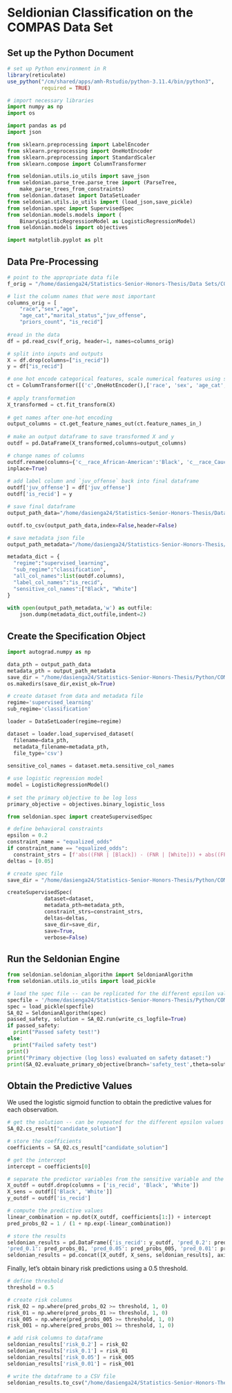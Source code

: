 # Seldionian Classification on the COMPAS Data Set {#appendix-e}

## Set up the Python Document

```r
# set up Python environment in R
library(reticulate)
use_python("/cm/shared/apps/amh-Rstudio/python-3.11.4/bin/python3", 
           required = TRUE)
```

```python
# import necessary libraries
import numpy as np
import os

import pandas as pd
import json

from sklearn.preprocessing import LabelEncoder
from sklearn.preprocessing import OneHotEncoder
from sklearn.preprocessing import StandardScaler
from sklearn.compose import ColumnTransformer

from seldonian.utils.io_utils import save_json
from seldonian.parse_tree.parse_tree import (ParseTree,
    make_parse_trees_from_constraints)
from seldonian.dataset import DataSetLoader
from seldonian.utils.io_utils import (load_json,save_pickle)
from seldonian.spec import SupervisedSpec
from seldonian.models.models import (
    BinaryLogisticRegressionModel as LogisticRegressionModel) 
from seldonian.models import objectives

import matplotlib.pyplot as plt
```

## Data Pre-Processing

```python
# point to the appropriate data file
f_orig = "/home/dasienga24/Statistics-Senior-Honors-Thesis/Data Sets/COMPAS/compas_seldonian_bw.csv"

# list the column names that were most important
columns_orig = [
    "race","sex","age",
    "age_cat","marital_status","juv_offense",
    "priors_count", "is_recid"]
    
#read in the data 
df = pd.read_csv(f_orig, header=1, names=columns_orig)

# split into inputs and outputs
X = df.drop(columns=["is_recid"])
y = df["is_recid"]

# one hot encode categorical features, scale numerical features using standard scaler 
ct = ColumnTransformer([('c',OneHotEncoder(),['race', 'sex', 'age_cat', 'marital_status']), ('n',StandardScaler(),['age','priors_count'])])
    
# apply transformation
X_transformed = ct.fit_transform(X)
    
# get names after one-hot encoding
output_columns = ct.get_feature_names_out(ct.feature_names_in_)
    
# make an output dataframe to save transformed X and y
outdf = pd.DataFrame(X_transformed,columns=output_columns)

# change names of columns 
outdf.rename(columns={'c__race_African-American':'Black', 'c__race_Caucasian':'White', 'c__sex_Female':'Female', 'c__sex_Male':'Male', 'c__age_cat_25 - 45':'25_45', 'c__age_cat_Greater than 45':'Greater_than_45', 'c__age_cat_Less than 25':'Less_than_25', 'c__marital_status_Divorced':'Divorced', 'c__marital_status_Married':'Married', 'c__marital_status_Separated':'Separated', 'c__marital_status_Significant Other':'Significant_Other', 'c__marital_status_Single':'Single', 'c__marital_status_Unknown':'marital_status_Unknown', 'c__marital_status_Widowed':'Widowed', 'c__juv_offense_0':'juv_offense_0', 'c__juv_offense_1':'juv_offense_1', 'n__age':'age', 'n__priors_count':'priors_count' },
inplace=True)
    
# add label column and `juv_offense` back into final dataframe
outdf['juv_offense'] = df['juv_offense']
outdf['is_recid'] = y

# save final dataframe
output_path_data="/home/dasienga24/Statistics-Senior-Honors-Thesis/Data Sets/COMPAS/compas_seldonian_numeric_clean_bw.csv"

outdf.to_csv(output_path_data,index=False,header=False)

# save metadata json file
output_path_metadata="/home/dasienga24/Statistics-Senior-Honors-Thesis/Data Sets/COMPAS/metadata_compas_seldonian_bw.json"

metadata_dict = {
  "regime":"supervised_learning",
  "sub_regime":"classification",
  "all_col_names":list(outdf.columns),
  "label_col_names":"is_recid",
  "sensitive_col_names":["Black", "White"]
}
    
with open(output_path_metadata,'w') as outfile:
    json.dump(metadata_dict,outfile,indent=2)
```

## Create the Specification Object

```python
import autograd.numpy as np

data_pth = output_path_data
metadata_pth = output_path_metadata
save_dir = "/home/dasienga24/Statistics-Senior-Honors-Thesis/Python/COMPAS Application/"
os.makedirs(save_dir,exist_ok=True)

# create dataset from data and metadata file
regime='supervised_learning'
sub_regime='classification'

loader = DataSetLoader(regime=regime)

dataset = loader.load_supervised_dataset(
  filename=data_pth,
  metadata_filename=metadata_pth,
  file_type='csv')
  
sensitive_col_names = dataset.meta.sensitive_col_names

# use logistic regression model
model = LogisticRegressionModel()
    
# set the primary objective to be log loss
primary_objective = objectives.binary_logistic_loss

from seldonian.spec import createSupervisedSpec

# define behavioral constraints
epsilon = 0.2
constraint_name = "equalized_odds"
if constraint_name == "equalized_odds":
  constraint_strs = [f'abs((FNR | [Black]) - (FNR | [White])) + abs((FPR | [Black]) - (FPR | [White])) <= {epsilon}'] 
deltas = [0.05]

# create spec file
save_dir = "/home/dasienga24/Statistics-Senior-Honors-Thesis/Python/COMPAS Application/equalized_odds_0.2"

createSupervisedSpec(
            dataset=dataset,
            metadata_pth=metadata_pth,
            constraint_strs=constraint_strs,
            deltas=deltas,
            save_dir=save_dir,
            save=True,
            verbose=False)
```

## Run the Seldonian Engine

```python
from seldonian.seldonian_algorithm import SeldonianAlgorithm
from seldonian.utils.io_utils import load_pickle

# load the spec file -- can be replicated for the different epsilon values
specfile = '/home/dasienga24/Statistics-Senior-Honors-Thesis/Python/COMPAS Application/equalized_odds_0.2/spec.pkl'
spec = load_pickle(specfile)
SA_02 = SeldonianAlgorithm(spec)
passed_safety, solution = SA_02.run(write_cs_logfile=True)
if passed_safety:
  print("Passed safety test!")
else:
  print("Failed safety test")
print()
print("Primary objective (log loss) evaluated on safety dataset:")
print(SA_02.evaluate_primary_objective(branch='safety_test',theta=solution))
```

## Obtain the Predictive Values

We used the logistic sigmoid function to obtain the predictive values for each observation.

```python
# get the solution -- can be repeated for the different epsilon values
SA_02.cs_result["candidate_solution"]

# store the coefficients
coefficients = SA_02.cs_result["candidate_solution"]

# get the intercept
intercept = coefficients[0]

# separate the predictor variables from the sensitive variable and the response variable
X_outdf = outdf.drop(columns = ['is_recid', 'Black', 'White'])
X_sens = outdf[['Black', 'White']]
y_outdf = outdf['is_recid']

# compute the predictive values
linear_combination = np.dot(X_outdf, coefficients[1:]) + intercept
pred_probs_02 = 1 / (1 + np.exp(-linear_combination))
```

```python
# store the results 
seldonian_results = pd.DataFrame({'is_recid': y_outdf, 'pred_0.2': pred_probs_02, 
'pred_0.1': pred_probs_01, 'pred_0.05': pred_probs_005, 'pred_0.01': pred_probs_001})
seldonian_results = pd.concat([X_outdf, X_sens, seldonian_results], axis = 1)
```

Finally, let's obtain binary risk predictions using a 0.5 threshold. 

```python
# define threshold
threshold = 0.5

# create risk columns
risk_02 = np.where(pred_probs_02 >= threshold, 1, 0)
risk_01 = np.where(pred_probs_01 >= threshold, 1, 0)
risk_005 = np.where(pred_probs_005 >= threshold, 1, 0)
risk_001 = np.where(pred_probs_001 >= threshold, 1, 0)

# add risk columns to dataframe
seldonian_results['risk_0.2'] = risk_02
seldonian_results['risk_0.1'] = risk_01
seldonian_results['risk_0.05'] = risk_005
seldonian_results['risk_0.01'] = risk_001

# write the dataframe to a CSV file
seldonian_results.to_csv("/home/dasienga24/Statistics-Senior-Honors-Thesis/Data Sets/COMPAS/compas_seldonian_results_bw.csv", index=False)
```

